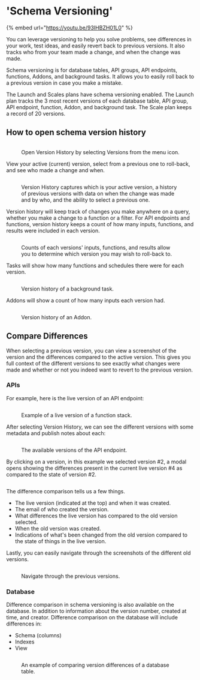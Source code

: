 # 'Schema Versioning'

{% embed url="https://youtu.be/93IHBZH01L0" %}

You can leverage versioning to help you solve problems, see differences in your work, test ideas, and easily revert back to previous versions. It also tracks who from your team made a change, and when the change was made.&#x20;

Schema versioning is for database tables, API groups, API endpoints, functions, Addons, and background tasks. It allows you to easily roll back to a previous version in case you make a mistake.&#x20;

The Launch and Scales plans have schema versioning enabled. The Launch plan tracks the 3 most recent versions of each database table, API group, API endpoint, function, Addon, and background task. The Scale plan keeps a record of 20 versions.&#x20;

## **How to open schema version history**

<figure><img src="../..//assets/image (78).png" alt="" /><figcaption><p>Open Version History by selecting Versions from the menu icon.</p></figcaption></figure>

View your active (current) version, select from a previous one to roll-back, and see who made a change and when.&#x20;

<figure><img src="../..//assets/image (79).png" alt="" /><figcaption><p>Version History captures which is your active version, a history of previous versions with data on when the change was made and by who, and the ability to select a previous one.</p></figcaption></figure>

Version history will keep track of changes you make anywhere on a query, whether you make a change to a function or a filter. For API endpoints and functions, version history keeps a count of how many inputs, functions, and results were included in each version.

<figure><img src="../..//assets/CleanShot 2024-01-12 at 14.50.31.png" alt="" /><figcaption><p>Counts of each versions' inputs, functions, and results allow you to determine which version you may wish to roll-back to.</p></figcaption></figure>

Tasks will show how many functions and schedules there were for each version.

<figure><img src="../..//assets/image (80).png" alt="" /><figcaption><p>Version history of a background task.</p></figcaption></figure>

Addons will show a count of how many inputs each version had.&#x20;

<figure><img src="../..//assets/image (81).png" alt="" /><figcaption><p>Version history of an Addon.</p></figcaption></figure>

## Compare Differences

When selecting a previous version, you can view a screenshot of the version and the differences compared to the active version. This gives you full context of the different versions to see exactly what changes were made and whether or not you indeed want to revert to the previous version.

### APIs

For example, here is the live version of an API endpoint:

<figure><img src="../..//assets/CleanShot 2024-01-12 at 14.55.47.png" alt="" /><figcaption><p>Example of a live version of a function stack.</p></figcaption></figure>

After selecting Version History, we can see the different versions with some metadata and publish notes about each:

<figure><img src="../..//assets/CleanShot 2024-01-12 at 14.56.46.png" alt="" /><figcaption><p>The available versions of the API endpoint.</p></figcaption></figure>

By clicking on a version, in this example we selected version #2, a modal opens showing the differences present in the current live version #4 as compared to the state of version #2.

<figure><img src="../..//assets/CleanShot 2024-01-12 at 14.59.00.png" alt="" /><figcaption></figcaption></figure>

The difference comparison tells us a few things.

* The live version (indicated at the top) and when it was created.
* The email of who created the version.
* What differences the live version has compared to the old version selected.
* When the old version was created.
* Indications of what's been changed from the old version compared to the state of things in the live version.&#x20;

Lastly, you can easily navigate through the screenshots of the different old versions.

<figure><img src="../..//assets/CleanShot 2024-01-15 at 10.34.29.gif" alt="" /><figcaption><p>Navigate through the previous versions.</p></figcaption></figure>

### Database

Difference comparison in schema versioning is also available on the database. In addition to information about the version number, created at time, and creator. Difference comparison on the database will include differences in:

* Schema (columns)
* Indexes
* View

<figure><img src="../..//assets/CleanShot 2024-01-15 at 13.13.09.png" alt="" /><figcaption><p>An example of comparing version differences of a database table.</p></figcaption></figure>
